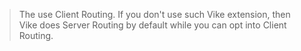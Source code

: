 
> The <UiFrameworkExtension plural /> use Client Routing. If you don't use such Vike extension, then Vike does Server Routing by default while you can <Link href="/clientRouting">opt into Client Routing</Link>.
